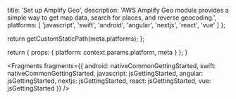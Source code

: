 
  title: 'Set up Amplify Geo',
  description: 'AWS Amplify Geo module provides a simple way to get map data, search for places, and reverse geocoding.',
  platforms: [
    'javascript',
    'swift',
    'android',
    'angular',
    'nextjs',
    'react',
    'vue'
  ]
};

  return getCustomStaticPath(meta.platforms);
};

  return {
    props: {
      platform: context.params.platform,
      meta
    }
  };
}


<Fragments
  fragments={{
    android: nativeCommonGettingStarted,
    swift: nativeCommonGettingStarted,
    javascript: jsGettingStarted,
    angular: jsGettingStarted,
    nextjs: jsGettingStarted,
    react: jsGettingStarted,
    vue: jsGettingStarted
  }}
/>
